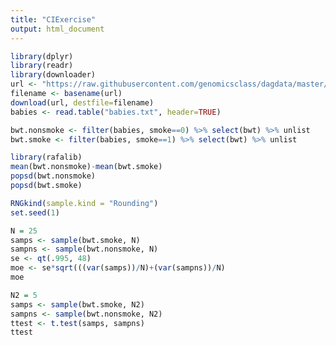 ---
title: "CIExercise"
output: html_document
---

```{r, warning=FALSE}
library(dplyr)
library(readr)
library(downloader)
url <- "https://raw.githubusercontent.com/genomicsclass/dagdata/master/inst/extdata/babies.txt"
filename <- basename(url)
download(url, destfile=filename)
babies <- read.table("babies.txt", header=TRUE)

bwt.nonsmoke <- filter(babies, smoke==0) %>% select(bwt) %>% unlist 
bwt.smoke <- filter(babies, smoke==1) %>% select(bwt) %>% unlist
```

```{r}
library(rafalib)
mean(bwt.nonsmoke)-mean(bwt.smoke)
popsd(bwt.nonsmoke)
popsd(bwt.smoke)
```

```{r}
RNGkind(sample.kind = "Rounding")
set.seed(1)
```

```{r}
N = 25
samps <- sample(bwt.smoke, N)
sampns <- sample(bwt.nonsmoke, N)
se <- qt(.995, 48)
moe <- se*sqrt(((var(samps))/N)+(var(sampns))/N)
moe
```

```{r}
N2 = 5 
samps <- sample(bwt.smoke, N2)
sampns <- sample(bwt.nonsmoke, N2)
ttest <- t.test(samps, sampns)
ttest
```